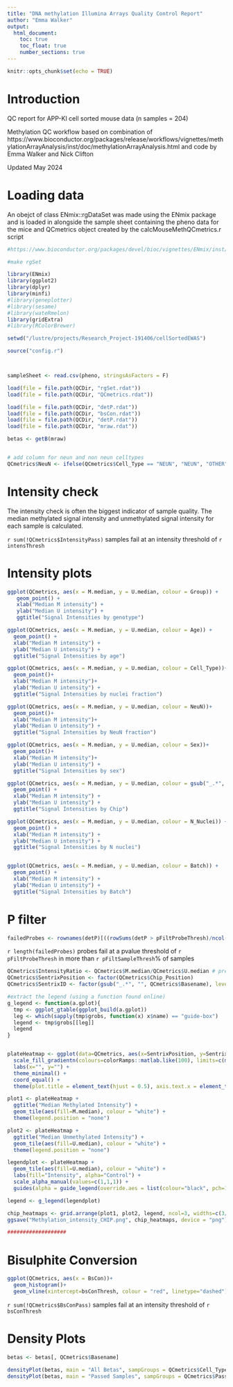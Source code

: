 ```yaml
---
title: "DNA methylation Illumina Arrays Quality Control Report"
author: "Emma Walker"
output: 
  html_document:
    toc: true
    toc_float: true
    number_sections: true
---
```


```r
knitr::opts_chunk$set(echo = TRUE)
```

# Introduction

QC report for APP-KI cell sorted mouse data (n samples = 204)

Methylation QC workflow based on combination of https://www.bioconductor.org/packages/release/workflows/vignettes/methylationArrayAnalysis/inst/doc/methylationArrayAnalysis.html and code by Emma Walker and Nick Clifton

Updated May 2024

# Loading data

An obejct of class ENmix::rgDataSet was made using the ENmix package and is loaded in alongside the sample sheet containing the pheno data for the mice and QCmetrics object created by the calcMouseMethQCmetrics.r script

```r

#https://www.bioconductor.org/packages/devel/bioc/vignettes/ENmix/inst/doc/ENmix.pdf 

#make rgSet

library(ENmix)
library(ggplot2)
library(dplyr)
library(minfi)
#library(geneplotter)
#library(sesame)
#library(wateRmelon)
library(gridExtra)
#library(RColorBrewer)

setwd("/lustre/projects/Research_Project-191406/cellSortedEWAS")

source("config.r")



sampleSheet <- read.csv(pheno, stringsAsFactors = F)

load(file = file.path(QCDir, "rgSet.rdat"))
load(file = file.path(QCDir, "QCmetrics.rdat"))

load(file = file.path(QCDir, "detP.rdat"))
load(file = file.path(QCDir, "bsCon.rdat"))
load(file = file.path(QCDir, "detP.rdat"))
load(file = file.path(QCDir, "mraw.rdat"))

betas <- getB(mraw)


# add column for neun and non neun celltypes
QCmetrics$NeuN <- ifelse(QCmetrics$Cell_Type == "NEUN", "NEUN", "OTHER")

```

# Intensity check

The intensity check is often the biggest indicator of sample quality. The median methylated signal intensity and unmethylated signal intensity for each sample is calculated.

`r sum(!QCmetrics$IntensityPass)` samples fail at an intensity threshold of `r intensThresh`


# Intensity plots

```r


ggplot(QCmetrics, aes(x = M.median, y = U.median, colour = Group)) +
   geom_point() +
   xlab("Median M intensity") +
   ylab("Median U intensity") +
   ggtitle("Signal Intensities by genotype")

ggplot(QCmetrics, aes(x = M.median, y = U.median, colour = Age)) +
  geom_point() +
  xlab("Median M intensity") +
  ylab("Median U intensity") +
  ggtitle("Signal Intensities by age")

ggplot(QCmetrics, aes(x = M.median, y = U.median, colour = Cell_Type))+
  geom_point()+
  xlab("Median M intensity")+
  ylab("Median U intensity") + 
  ggtitle("Signal Intensities by nuclei fraction")

ggplot(QCmetrics, aes(x = M.median, y = U.median, colour = NeuN))+
  geom_point()+
  xlab("Median M intensity")+
  ylab("Median U intensity") + 
  ggtitle("Signal Intensities by NeuN fraction")

ggplot(QCmetrics, aes(x = M.median, y = U.median, colour = Sex))+
  geom_point()+
  xlab("Median M intensity")+
  ylab("Median U intensity") + 
  ggtitle("Signal Intensities by sex")

ggplot(QCmetrics, aes(x = M.median, y = U.median, colour = gsub("_.*", "", Basename))) +
  geom_point() +
  xlab("Median M intensity") +
  ylab("Median U intensity") +
  ggtitle("Signal Intensities by Chip")

ggplot(QCmetrics, aes(x = M.median, y = U.median, colour = N_Nuclei)) +
  geom_point() +
  xlab("Median M intensity") +
  ylab("Median U intensity") +
  ggtitle("Signal Intensities by N nuclei")


ggplot(QCmetrics, aes(x = M.median, y = U.median, colour = Batch)) +
  geom_point() +
  xlab("Median M intensity") +
  ylab("Median U intensity") +
  ggtitle("Signal Intensities by Batch")


```

# P filter 

```r

failedProbes <- rownames(detP)[((rowSums(detP > pFiltProbeThresh)/ncol(detP)) * 100) > pFiltSampleThresh]

```

`r length(failedProbes)` probes fail at a pvalue threshold of `r pFiltProbeThresh` in more than `r pFiltSampleThresh`% of samples




```r

QCmetrics$IntensityRatio <- QCmetrics$M.median/QCmetrics$U.median # previously M - U
QCmetrics$SentrixPosition <- factor(QCmetrics$Chip_Position)
QCmetrics$SentrixID <- factor(gsub("_.*", "", QCmetrics$Basename), levels=rev(unique(gsub("_.*", "", QCmetrics$Basename)))) #keeps the levels of the factor in current order rather than sorting numerically/alphabetically, also reverses this order as heatmaps plot bottom to top

#extract the legend (using a function found online)
g_legend <- function(a.gplot){
  tmp <- ggplot_gtable(ggplot_build(a.gplot))
  leg <- which(sapply(tmp$grobs, function(x) x$name) == "guide-box")
  legend <- tmp$grobs[[leg]]
  legend
}


plateHeatmap <- ggplot(data=QCmetrics, aes(x=SentrixPosition, y=SentrixID)) +
  scale_fill_gradientn(colours=colorRamps::matlab.like(100), limits=c(min(QCmetrics$U.median, QCmetrics$M.median),max(QCmetrics$U.median, QCmetrics$M.median))) +
  labs(x="", y="") +
  theme_minimal() + 
  coord_equal() +
  theme(plot.title = element_text(hjust = 0.5), axis.text.x = element_text(angle = 90, hjust=1))

plot1 <- plateHeatmap +
  ggtitle("Median Methylated Intensity") +
  geom_tile(aes(fill=M.median), colour = "white") +
  theme(legend.position = "none")

plot2 <- plateHeatmap +
  ggtitle("Median Unmethylated Intensity") +
  geom_tile(aes(fill=U.median), colour = "white") +
  theme(legend.position = "none")

legendplot <- plateHeatmap + 
  geom_tile(aes(fill=U.median), colour = "white") +
  labs(fill="Intensity", alpha="Control") +
  scale_alpha_manual(values=c(1,1,1)) + 
  guides(alpha = guide_legend(override.aes = list(colour="black", pch=16)))

legend <- g_legend(legendplot)

chip_heatmaps <- grid.arrange(plot1, plot2, legend, ncol=3, widths=c(3/7, 3/7, 1/7))
ggsave("Methylation_intensity_CHIP.png", chip_heatmaps, device = "png")

###################
```

# Bisulphite Conversion

```r

ggplot(QCmetrics, aes(x = BsCon))+
  geom_histogram()+
  geom_vline(xintercept=bsConThresh, colour = "red", linetype="dashed")


```

`r sum(!QCmetrics$BsConPass)` samples fail at an intensity threshold of `r bsConThresh`



# Density Plots

```r

betas <- betas[, QCmetrics$Basename]

densityPlot(betas, main = "All Betas", sampGroups = QCmetrics$Cell_Type)
densityPlot(betas, main = "Passed Samples", sampGroups = QCmetrics$PassQC1)



```






